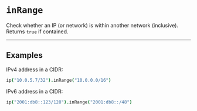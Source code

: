 # `inRange`

Check whether an IP (or network) is within another network (inclusive). Returns `true` if contained.

---

## Examples

IPv4 address in a CIDR:

```coffee
ip("10.0.5.7/32").inRange("10.0.0.0/16")
```

IPv6 address in a CIDR:

```coffee
ip("2001:db8::123/128").inRange("2001:db8::/48")
```
